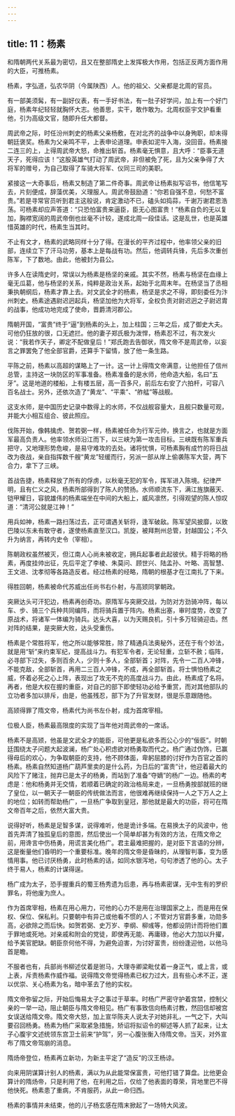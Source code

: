 ```yaml
---
---
---
```

title: 11：杨素
---



和隋朝两代关系最为密切，且又在整部隋史上发挥极大作用，包括正反两方面作用的大臣，可推杨素。

杨素，字弘道，弘农华阴（今属陕西）人。他的祖父、父亲都是北周的官员。

有一部美须髯，有一副好仪表，有一手好书法，有一肚子好学问，加上有一个好门庭，杨素年纪轻轻就胸怀大志。他善思，实干，敢作敢为。北周权臣宇文护看重他，引为高级文官，随即升任大都督。

周武帝之际，时任汾州刺史的杨素父亲杨敷，在对北齐的战争中以身殉职，却未得朝廷褒奖。杨素为父亲鸣不平，上表申论道理。申表如泥牛入海，没回音。杨素接二连三的上，上得周武帝大怒，命推出斩首。杨素毫无惧意，且大呼：“臣事无道天子，死得应该！”这股英雄气打动了周武帝，非但被免了死，且为父亲争得了大将军的赠号，为自己取得了车骑大将军、仪同三司的美职。

紧接这一大奇事后，杨素又制造了第二件奇事。周武帝让杨素拟写诏书，他信笔写去，片刻便成，辞藻优美，义理服人。周武帝鼓励道：“你若自强不息，何愁不富贵。”若是寻常官员听到君主这般说，肯定激动不已，磕头如捣蒜，千谢万谢君恩浩荡。可杨素却应声答道：“只恐怕富贵来逼臣，臣无心图富贵！”杨素自负的无以复加，胸襟宽阔的周武帝倒也丝毫不计较，遂成北周一段佳话。这是乱世，也是英雄惜英雄的时代，杨素生当其时。

不止有文才，杨素的武略同样十分了得。在漫长的平齐过程中，他率领父亲的旧部，连续立下了汗马功劳，基本上是每战有功。然后，他调转兵锋，先后多次重创陈军，下了数地。由此，他被封为县公。

许多人在读隋史时，常误以为杨素是杨坚的亲戚。其实不然，杨素与杨坚在血缘上毫无瓜葛，他与杨坚的关系，纯粹是政治关系，起始于北周末年。在杨坚当了丞相秉执朝纲后，杨素才靠上去。对文武全才的杨素，杨坚是求之不得，即刻委任为汴州刺史。杨素途遇尉迟迥起兵，杨坚加他为大将军，全权负责对尉迟迥之子尉迟胄的战事，他成功地完成了使命，晋爵清河郡公。

隋朝开国，“富贵”终于“逼”到杨素的头上，加上柱国；三年之后，成了御史大夫。可他仍狂放的很，口无遮拦。他的妻子郑氏极为泼悍，杨素忍不过，有次发火说：“我若作天子，卿定不配做皇后！”郑氏跑去告御状，隋文帝不是周武帝，以妄言之罪罢免了他全部官爵，还算手下留情，放了他一条生路。

平陈之前，杨素以高超的谋略上了一计。这一计上得隋文帝满意，让他担任了信州总管，主持这一块防区的军事准备。杨素准备的是水师，他命造大船，名曰“五牙”。这是地道的楼船，上有楼五层，高一百多尺，前后左右安了六拍杆，可容八百名战士。另外，还依次造了“黄龙”、“平乘”、“舴艋”等战舰。

这支水师，是中国历史记录中数得上的水师，不仅战舰容量大，且舰只数量可观，并能大小相互组合、彼此照应。

伐陈开始，像韩擒虎、贺若弼一样，杨素被任命为行军元帅，换言之，也就是方面军最高负责人。他率领水师沿江而下，以三峡为第一攻击目标。三峡既有陈军重兵把守，又地理形势危峻，是易守难攻的去处。诸将忧惧，可杨素胸有成竹的将日战改为夜战，亲自指挥数千艘“黄龙”轻缓而行，另派一部从岸上偷袭陈军大营，两下合力，拿下了三峡。

首战告捷，杨素释放了所有的俘虏，以秋毫无犯的军令，挥军进入陈境。纪律严明，且有仁义之风，杨素所部得到了陈人的赞扬。水师顺流东下，满江旌旗蔽天、铠甲耀日，容貌雄伟的杨素端坐在中间的大船上，威风凛然，引得观望的陈人惊叹道：“清河公就是江神！”

用兵如神，杨素一路扫荡过去，正可谓遇关斩将，逢军破敌。陈军望风披靡，以致巴陵以东未有敢守者，遂使杨素直至汉口。凯旋，被拜荆州总管，封越国公；不久升为纳言，再转内史令（宰相）。

陈朝政权虽然被灭，但江南人心尚未被收定，拥兵起事者此起彼伏。精于将略的杨素，再度挂帅出征，先后平定了李棱、朱莫问、顾世兴、陆孟孙、叶略、高智慧、王文进、沈孝彻等各路造反者。经过杨素的经略，隋朝的根基才在江南扎了下来。

得胜回朝，杨素被命代苏威出任尚书右仆射，与高颎同掌朝政。

突厥达头可汗犯边，杨素再创奇功。原隋军与突厥交战，为防对方劲骑冲阵，每以车、步、骑三个兵种共同编阵，而将骑兵置于阵内。杨素出塞，审时度势，改变了原战术，将诸军一体编为骑兵。达头大喜，以为天赐良机，引十多万轻骑迎击。然对阵的结果，是突厥大败，达头受重伤。

杨素是个常胜将军，他之所以能够常胜，除了精通兵法奥秘外，还在于有个妙法，就是用“斩”来约束军纪，提高战斗力。有犯军令者，无论轻重，立斩不赦；临阵，必寻部下过失，多则百余人，少则十多人，全部斩首；对阵，先令一二百人冲锋，不能克敌，全部斩首，再用二三百人冲锋，不成，再全部斩首。将士惧怕杨素之威，怀着必死之心上阵，表现出了攻无不克的高度战斗力。由此，杨素成了名将。再者，他是大权在握的重臣，对自己的部下即使轻功必给予重赏，而对其他部队的立功者多加以排斥，由是，他虽残忍，部下为了升官发财，很是乐意跟随他。

高颎得罪了隋文帝，杨素代为尚书左仆射，成为首席宰相。

位极人臣，杨素最高限度的实现了当年他对周武帝的一席话。

杨素不是高颎，他虽是文武全才的能臣，可他更是私欲多而公心少的“佞臣”。时朝廷围绕太子问题大起波澜，杨广处心积虑欲对杨勇取而代之。杨广通过伪饰，已赢得母后的欢心，为争取朝臣的支持，他不顾体面，卑躬屈膝的讨好作为百官之首的杨素。杨素自然知道杨广葫芦里卖的是什么药，为日后的“富贵”计，他迎着最大的风险下了赌注，抛弃已是太子的杨勇，而站到了准备“夺嫡”的杨广一边。杨素的考虑是：他和杨勇并无交情，若顺着已确定的政治格局来走，一旦杨勇按部就班的继了皇位，以一朝天子一朝臣的传统做法而言，他很难再继续保持一人之下万人之上的地位；如转而帮助杨广，一旦杨广争取到皇冠，那他就是最大的功臣，将可在隋文帝百年之后，依然大富大贵。

说得好听，杨素是足智多谋，说得难听，他是诡计多端。在易换太子的风波中，他首先弄清了独孤皇后的意图，然后使出一个简单却甚为有效的方法，在隋文帝之前，用谗言中伤杨勇，用谎言美化杨广。君主最难把握的，是对臣下言语的分辨，这是衡量他们昏明的一个重要标准。晚年的隋文帝是昏昧的，从理智判事，变为感情用事。他已讨厌杨勇，此时杨素的话，如同水银泻地，句句渗透了他的心。太子终于易人，杨素的计谋得逞。

杨广成为太子，恐手握重兵的蜀王杨秀遗为后患，再与杨素密谋，无中生有的罗织罪名，将他废为庶人。

作为首席宰相，杨素在用心用力，可他的心力不是用在治理国家之上，而是用在保权、保位、保私利。只要朝中有异己或他看不惯的人；不管对方官爵多重，功勋多高，必欲除之而后快。如贺若弼、史万岁、李纲、柳彧等，他都设阴计而将他们置于罪地或死地。对亲戚和附会的党徒，即使再无能、再庸碌，他必大力加以升擢，给予美官肥缺。朝臣奈何他不得，为避免迫害，为讨好富贵，纷纷逢迎他，以他马首是瞻。

不服者也有，兵部尚书柳述仗着是驸马，大理寺卿梁毗仗着一身正气，或上言，或上表，斥责杨素作威作福。说得隋文帝觉得杨素已权力过大，且有些心术不正，遂以优崇、关心杨素为名，暗中革去了他的实权。

隋文帝弥留之际，开始后悔易太子之事过于草率。时杨广严密守护着宫禁，控制父亲的一举一动，阻止朝臣与隋文帝相见。杨广有事致信向杨素讨教，然回信却被宫女误送给隋文帝。隋文帝大怒，加上宣华陈夫人说太子对她非礼，一气之下，大叫要召回杨勇。杨素为杨广采取紧急措施，矫诏将拟诏令的柳述等人抓了起来，让太子心腹宇文述统领东宫卫士前来“护驾”，另一心腹张衡入侍隋文帝。当天，对外宣布了隋文帝驾崩的消息。

隋炀帝登位，杨素再立新功，为新主平定了“造反”的汉王杨谅。

向来用阴谋算计别人的杨素，满以为从此能常保富贵，可他打错了算盘。比他更会算计的隋炀帝，只是利用了他，在利用之后，仅给了他表面的尊荣，背地里巴不得他快死。杨素患了重病，不肯服药，从此一命归西。

杨素的事情并未结束，他的儿子杨玄感在隋末掀起了一场特大风波。